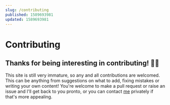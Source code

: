 ```yaml
---
slug: /contributing
published: 1589693981
updated: 1589693981
---
```


# Contributing

## Thanks for being interesting in contributing! 🙏🏻

This site is still very immature, so any and all contributions are welcomed. This can be anything from suggestions on what to add, fixing mistakes or writing your own content! You're welcome to make a pull request or raise an issue and I'll get back to you pronto, or you can contact [me](https://mattdavo.com) privately if that's more appealing.
